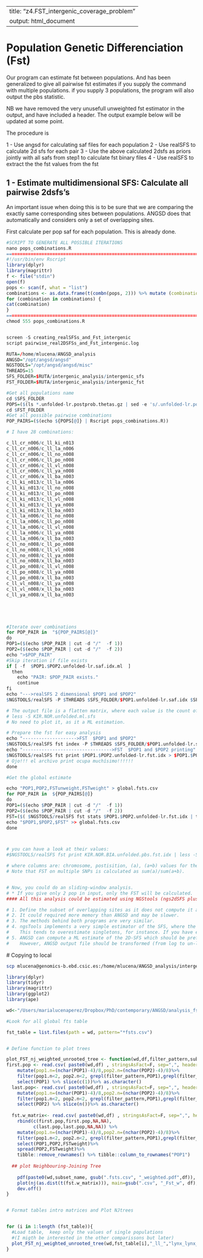 
---
title: "z4.FST_intergenic_coverage_problem"
output: html_document
---


# Population Genetic Differenciation (Fst)

Our program can estimate fst between populations. 
And has been generalized to give all pairwise fst estimates if you supply the command with multiple populations.
if you supply 3 populations, the program will also output the pbs statistic.

NB we have removed the very unusefull unweighted fst estimator in the output, and have included a header. The output example below will be updated at some point.

The procedure is

1 - Use angsd for calculating saf files for each population
2 - Use realSFS to calculate 2d sfs for each pair
3 - Use the above calculated 2dsfs as priors jointly with all safs from step1 to calculate fst binary files
4 - Use realSFS to extract the the fst values from the fst


## 1 - Estimate multidimensional SFS: Calculate all pairwise 2dsfs's

An important issue when doing this is to be sure that we are comparing the exactly same corresponding sites between populations. 
ANGSD does that automatically and considers only a set of overlapping sites. 

First calculate per pop saf for each population. This is already done.


```r

#SCRIPT TO GENERATE ALL POSSIBLE ITERATIONS
nano pops_combinations.R
========================================================================================================================
#!/usr/bin/env Rscript
library(dplyr)
library(magrittr)
f <- file("stdin")
open(f)
pops <- scan(f, what = "list")
combinations <- as.data.frame(t(combn(pops, 2))) %>% mutate (combination=paste(V1,V2,sep="/")) %>% select(combination)
for (combination in combinations) {
cat(combination)
}
========================================================================================================================
chmod 555 pops_combinations.R


screen -S creating_realSFSs_and_Fst_intergenic
script pairwise_real2DSFSs_and_Fst_intergenic.log

RUTA=/home/mlucena/ANGSD_analysis 
ANGSD="/opt/angsd/angsd"
NGSTOOLS="/opt/angsd/angsd/misc"
THREADS=15
SFS_FOLDER=$RUTA/intergenic_analysis/intergenic_sfs
FST_FOLDER=$RUTA/intergenic_analysis/intergenic_fst

#Get all populations name
cd $SFS_FOLDER
POPS=($(ls *.unfolded-lr.postprob.thetas.gz | sed -e 's/.unfolded-lr.postprob.thetas.gz//g'  | sort | uniq))
cd $FST_FOLDER
#Get all possible pairwise combinations
POP_PAIRS=($(echo ${POPS[@]} | Rscript pops_combinations.R))

# I have 28 combinations:

c_ll_cr_n006/c_ll_ki_n013
c_ll_cr_n006/c_ll_la_n006
c_ll_cr_n006/c_ll_no_n008
c_ll_cr_n006/c_ll_po_n008
c_ll_cr_n006/c_ll_vl_n008
c_ll_cr_n006/c_ll_ya_n008
c_ll_cr_n006/x_ll_ba_n003
c_ll_ki_n013/c_ll_la_n006
c_ll_ki_n013/c_ll_no_n008
c_ll_ki_n013/c_ll_po_n008
c_ll_ki_n013/c_ll_vl_n008
c_ll_ki_n013/c_ll_ya_n008
c_ll_ki_n013/x_ll_ba_n003
c_ll_la_n006/c_ll_no_n008
c_ll_la_n006/c_ll_po_n008
c_ll_la_n006/c_ll_vl_n008
c_ll_la_n006/c_ll_ya_n008
c_ll_la_n006/x_ll_ba_n003
c_ll_no_n008/c_ll_po_n008
c_ll_no_n008/c_ll_vl_n008
c_ll_no_n008/c_ll_ya_n008
c_ll_no_n008/x_ll_ba_n003
c_ll_po_n008/c_ll_vl_n008
c_ll_po_n008/c_ll_ya_n008
c_ll_po_n008/x_ll_ba_n003
c_ll_vl_n008/c_ll_ya_n008
c_ll_vl_n008/x_ll_ba_n003
c_ll_ya_n008/x_ll_ba_n003





#Iterate over combinations
for POP_PAIR in  "${POP_PAIRS[@]}"
do
POP1=($(echo $POP_PAIR | cut -d "/"  -f 1))
POP2=($(echo $POP_PAIR | cut -d "/"  -f 2)) 
echo ">$POP_PAIR"
#Skip iteration if file exists
if [ -f  $POP1.$POP2.unfolded-lr.saf.idx.ml  ]
  then
    echo "PAIR: $POP_PAIR exists."
    continue
fi
echo "--->realSFS 2 dimensional $POP1 and $POP2"
$NGSTOOLS/realSFS -P $THREADS $SFS_FOLDER/$POP1.unfolded-lr.saf.idx $SFS_FOLDER/$POP2.unfolded-lr.saf.idx  > $POP1.$POP2.unfolded-lr.saf.idx.ml

# The output file is a flatten matrix, where each value is the count of sites with the corresponding joint frequency ordered as [0,0] [0,1] and so on.
# less -S KIR.NOR.unfolded.ml.sfs
# No need to plot it, as it a ML estimation. 

# Prepare the fst for easy analysis
echo "-------------------->FST  $POP1 and $POP2"
$NGSTOOLS/realSFS fst index -P $THREADS $SFS_FOLDER/$POP1.unfolded-lr.saf.idx $SFS_FOLDER/$POP2.unfolded-lr.saf.idx  -sfs $POP1.$POP2.unfolded-lr.saf.idx.ml -fstout $POP1.$POP2.unfolded-lr
echo "--------------------------------->FST  $POP1 and $POP2 printing"
$NGSTOOLS/realSFS fst print $POP1.$POP2.unfolded-lr.fst.idx > $POP1.$POP2.unfolded-lr.fst.print
# Ojo!!! el archivo print ocupa muchísimo!!!!!!
done

```



```r
#Get the global estimate

echo "POP1,POP2,FSTunweight,FSTweight" > global.fsts.csv
for POP_PAIR in  ${POP_PAIRS[@]}
do
POP1=($(echo $POP_PAIR | cut -d "/"  -f 1))
POP2=($(echo $POP_PAIR | cut -d "/"  -f 2)) 
FST=($( $NGSTOOLS/realSFS fst stats $POP1.$POP2.unfolded-lr.fst.idx | tr ' ' ',' ))
echo "$POP1,$POP2,$FST" >> global.fsts.csv
done



# you can have a look at their values:
#$NGSTOOLS/realSFS fst print KIR.NOR.BIA.unfolded.pbs.fst.idx | less -S

# where columns are: chromosome, postisition, (a), (a+b) values for the three FST comparisons, where FST is defined as a/(a+b).
# Note that FST on multiple SNPs is calculated as sum(a)/sum(a+b).


# Now, you could do an sliding-window analysis.
# * If you give only 2 pop in input, only the FST will be calculated. 
#### All this analysis could be estimated using NGStools (ngs2dSFS plus ngsFST) but it would need to:

# 1. Define the subset of overlapping sites as it does not compute it automatically as it does ANGSD.
# 2. It could required more memory than ANGSD and may be slower. 
# 3. The methods behind both programs are very similar. 
# 4. ngsTools implements a very simple estimator of the SFS, where the most likely joint allele frequency is recorded at each site. 
# 	 This tends to overestimate singletons, for instance. If you have enough sites, then it is recommended to use the 2DSFS estimated in ANGSD instead. 
# 5. ANGSD can compute a ML estimate of the 2D-SFS which should be preferred when many sites are available. 
# 	 However, ANGSD output file should be transformed (from log to un-log and from space-separated to tab-separated) before being used in ngsFST.


```

 # Copying to local
```bash
scp mlucena@genomics-b.ebd.csic.es:/home/mlucena/ANGSD_analysis/intergenic_analysis/intergenic_fst/*.fsts.csv /Users/marialucenaperez/Dropbox/PhD/contemporary/ANGSD/analysis_fst/
```




```r
library(dplyr)
library(tidyr)
library(magrittr)
library(ggplot2)
library(ape)

wd<-"/Users/marialucenaperez/Dropbox/PhD/contemporary/ANGSD/analysis_fst/"

#Look for all global fts table 

fst_table = list.files(path = wd, pattern="*fsts.csv")    


# Define function to plot trees

plot_FST_nj_weighted_unrooted_tree <- function(wd,df,filter_pattern,subset_name ){
first.pop <- read.csv( paste0(wd,df) , stringsAsFact=F, sep=",", header = TRUE) %>%
    mutate(pop1.n=(nchar(POP1)-4)/8,pop2.n=(nchar(POP2)-4)/8)%>%
    filter(pop1.n<2, pop2.n<2, grepl(filter_pattern,POP1),grepl(filter_pattern,POP2)) %>% 
    select(POP1) %>% slice(c(1))%>% as.character()
  last.pop<- read.csv( paste0(wd,df) , stringsAsFact=F, sep=",", header = TRUE) %>%
    mutate(pop1.n=(nchar(POP1)-4)/8,pop2.n=(nchar(POP2)-4)/8)%>%
    filter(pop1.n<2, pop2.n<2, grepl(filter_pattern,POP1),grepl(filter_pattern,POP2)) %>% 
    select(POP2) %>% slice(n())%>% as.character()
 
  fst.w_matrix<- read.csv( paste0(wd,df) , stringsAsFact=F, sep=",", header = TRUE) %>%
    rbind(c(first.pop,first.pop,NA,NA),
          c(last.pop,last.pop,NA,NA)) %>%
    mutate(pop1.n=(nchar(POP1)-4)/8,pop2.n=(nchar(POP2)-4)/8)%>%
    filter(pop1.n<2, pop2.n<2, grepl(filter_pattern,POP1),grepl(filter_pattern,POP2)) %>% 
    select(POP1,POP2,FSTweight)%>% 
    spread(POP2,FSTweight)%>%
    tibble::remove_rownames() %>% tibble::column_to_rownames("POP1")
  
  ## plot Neighbouring-Joining Tree
 
    pdf(paste0(wd,subset_name, gsub(".fsts.csv", "_weighted.pdf",df)), paper =  "a4" )
    plot(nj(as.dist(t(fst.w_matrix))), main=gsub(".csv", "_Fst_w", df),sub="neighbor joining",type="unrooted")
    dev.off()
}


# Format tables intro matrices and Plot NJtrees


for (i in 1:length (fst_table)){
  #Load table,  keep only the values of single populations 
  #(I migth be interested in the other comparissons but later)
  plot_FST_nj_weighted_unrooted_tree(wd,fst_table[i],"_ll_","lynx_lynx_fst_test") 
}


```